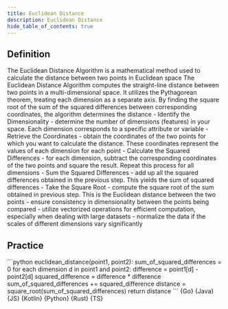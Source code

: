 ```yaml
---
title: Euclidean Distance
description: Euclidean Distance
hide_table_of_contents: true
---
```





## Definition

<Tabs queryString="primary">
  <TabItem value="definition" label="Definition">
    The Euclidean Distance Algorithm is a mathematical method used to calculate the distance between two points in Euclidean space
  </TabItem>
  <TabItem value="how" label="Explanation">
    The Euclidean Distance Algorithm computes the straight-line distance between two points in a multi-dimensional space. It utilizes the Pythagorean theorem, treating each dimension as a separate axis. By finding the square root of the sum of the squared differences between corresponding coordinates, the algorithm determines the distance
  </TabItem>
  <TabItem value="guidance" label="Guidance">
    - Identify the Dimensionality
      - determine the number of dimensions (features) in your space. Each dimension corresponds to a specific attribute or variable
    - Retrieve the Coordinates
      - obtain the coordinates of the two points for which you want to calculate the distance. These coordinates represent the values of each dimension for each point
    - Calculate the Squared Differences
      - for each dimension, subtract the corresponding coordinates of the two points and square the result. Repeat this process for all dimensions
    - Sum the Squared Differences
      - add up all the squared differences obtained in the previous step. This yields the sum of squared differences
    - Take the Square Root
      - compute the square root of the sum obtained in previous step. This is the Euclidean distance between the two points
  </TabItem>
  <TabItem value="tips" label="Tips">
    - ensure consistency in dimensionality between the points being compared
    - utilize vectorized operations for efficient computation, especially when dealing with large datasets
    - normalize the data if the scales of different dimensions vary significantly
  </TabItem>
</Tabs>

## Practice

<Tabs queryString="primary">
  <TabItem value="practice" label="Practice">
    ```python
    euclidean_distance(point1, point2):
      sum_of_squared_differences = 0
      for each dimension d in point1 and point2:
        difference = point1[d] - point2[d]
        squared_difference = difference * difference
        sum_of_squared_differences += squared_difference
      distance = square_root(sum_of_squared_differences)
      return distance
    ```
  </TabItem>
  <TabItem value="solution" label="Solution">
    <Tabs queryString="code">
      <TabItem
        value="go"
        label=""
        attributes={{ title: "Go Lang", className: "code_lang go m" }}
      >
        <CodeBlock language="go">{Go}</CodeBlock>
      </TabItem>
      <TabItem
        value="java"
        label=""
        attributes={{ title: "Java", className: "code_lang java m" }}
      >
        <CodeBlock language="java">{Java}</CodeBlock>
      </TabItem>
      <TabItem
        value="js"
        label=""
        attributes={{ title: "JavaScript", className: "code_lang js m" }}
      >
        <CodeBlock language="js">{JS}</CodeBlock>
      </TabItem>
      <TabItem
        value="kotlin"
        label=""
        attributes={{ title: "Kotlin", className: "code_lang kotlin m" }}
      >
        <CodeBlock language="kotlin">{Kotlin}</CodeBlock>
      </TabItem>
      <TabItem
        value="python"
        label=""
        attributes={{ title: "Python", className: "code_lang python m" }}
      >
        <CodeBlock language="python">{Python}</CodeBlock>
      </TabItem>
      <TabItem
        value="rust"
        label=""
        attributes={{ title: "Rust", className: "code_lang rust m" }}
      >
        <CodeBlock language="rust">{Rust}</CodeBlock>
      </TabItem>
      <TabItem
        value="ts"
        label=""
        attributes={{ title: "TypeScript", className: "code_lang ts m" }}
      >
        <CodeBlock language="ts">{TS}</CodeBlock>
      </TabItem>
    </Tabs>
  </TabItem>
</Tabs>
